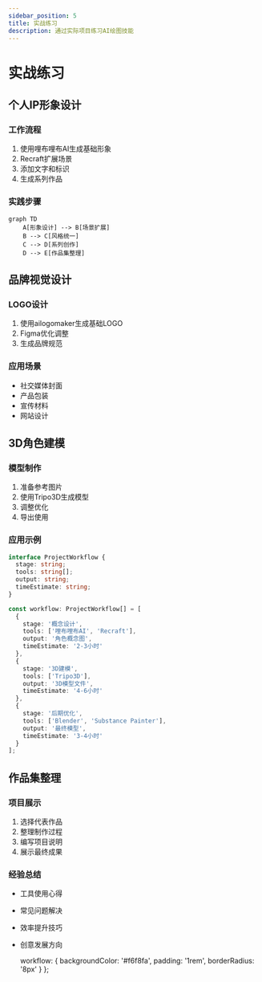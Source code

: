 ```yaml
---
sidebar_position: 5
title: 实战练习
description: 通过实际项目练习AI绘图技能
---
```


# 实战练习

## 个人IP形象设计

### 工作流程

1. 使用哩布哩布AI生成基础形象
2. Recraft扩展场景
3. 添加文字和标识
4. 生成系列作品

### 实践步骤

```mermaid
graph TD
    A[形象设计] --> B[场景扩展]
    B --> C[风格统一]
    C --> D[系列创作]
    D --> E[作品集整理]
```

## 品牌视觉设计

### LOGO设计

1. 使用ailogomaker生成基础LOGO
2. Figma优化调整
3. 生成品牌规范

### 应用场景

- 社交媒体封面
- 产品包装
- 宣传材料
- 网站设计

## 3D角色建模

### 模型制作

1. 准备参考图片
2. 使用Tripo3D生成模型
3. 调整优化
4. 导出使用

### 应用示例

```typescript
interface ProjectWorkflow {
  stage: string;
  tools: string[];
  output: string;
  timeEstimate: string;
}

const workflow: ProjectWorkflow[] = [
  {
    stage: '概念设计',
    tools: ['哩布哩布AI', 'Recraft'],
    output: '角色概念图',
    timeEstimate: '2-3小时'
  },
  {
    stage: '3D建模',
    tools: ['Tripo3D'],
    output: '3D模型文件',
    timeEstimate: '4-6小时'
  },
  {
    stage: '后期优化',
    tools: ['Blender', 'Substance Painter'],
    output: '最终模型',
    timeEstimate: '3-4小时'
  }
];
```

## 作品集整理

### 项目展示

1. 选择代表作品
2. 整理制作过程
3. 编写项目说明
4. 展示最终成果

### 经验总结

- 工具使用心得
- 常见问题解决
- 效率提升技巧
- 创意发展方向

  workflow: {
    backgroundColor: '#f6f8fa',
    padding: '1rem',
    borderRadius: '8px'
  }
}; 